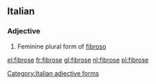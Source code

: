 ==Italian==

===Adjective===
{{head|it}} {{f}}

# Feminine plural form of [[fibroso]]
[[Category:Italian adjective forms]]

[[el:fibrose]]
[[fr:fibrose]]
[[gl:fibrose]]
[[nl:fibrose]]
[[pl:fibrose]]